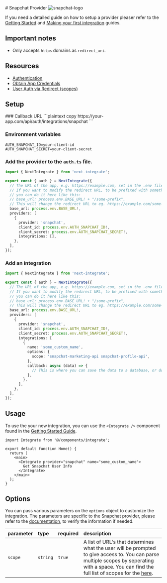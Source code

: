 
<div className="flex w-full items-center justify-between gap-4">
  # Snapchat Provider
  <Image src="/icons/snapchat.svg" alt="snapchat-logo" width={48} height={48} />
</div>

If you need a detailed guide on how to setup a provider pleaser refer to the [Getting Started](/docs/getting-started) and [Making your first integration](/docs/making-your-first-integration) guides.

## Important notes

- Only accepts `https` domains as `redirect_uri`.

## Resources

- [Authentication](https://marketingapi.snapchat.com/docs/#authentication)
- [Obtain App Credentials](https://marketingapi.snapchat.com/docs/#obtain-app-credentials)
- [User Auth via Redirect (scopes)](https://marketingapi.snapchat.com/docs/#user-auth-via-redirect)

## Setup

<Steps>
### Callback URL
```plaintext copy
https://your-app.com/api/auth/integrations/snapchat
```

### Environment variables

```.env filename=".env.local" copy
AUTH_SNAPCHAT_ID=your-client-id
AUTH_SNAPCHAT_SECRET=your-client-secret
```

### Add the provider to the `auth.ts` file.

```ts filename="auth.ts" copy {11-16}
import { NextIntegrate } from 'next-integrate';

export const { auth } = NextIntegrate({
  // The URL of the app, e.g. https://example.com, set in the .env file.
  // If you want to modify the redirect URL, to be prefixed with something else,
  // you can do it here like this:
  // base_url: process.env.BASE_URL! + "/some-prefix",
  // This will change the redirect URL to eg. https://example.com/some-prefix/api/auth/integrations/google
  base_url: process.env.BASE_URL!,
  providers: [
    {
      provider: 'snapchat',
      client_id: process.env.AUTH_SNAPCHAT_ID!,
      client_secret: process.env.AUTH_SNAPCHAT_SECRET!,
      integrations: [],
    },
  ],
});
```

### Add an integration

```ts copy filename="auth.ts" {16-24}
import { NextIntegrate } from 'next-integrate';

export const { auth } = NextIntegrate({
  // The URL of the app, e.g. https://example.com, set in the .env file.
  // If you want to modify the redirect URL, to be prefixed with something else,
  // you can do it here like this:
  // base_url: process.env.BASE_URL! + "/some-prefix",
  // This will change the redirect URL to eg. https://example.com/some-prefix/api/auth/integrations/google
  base_url: process.env.BASE_URL!,
  providers: [
    {
      provider: 'snapchat',
      client_id: process.env.AUTH_SNAPCHAT_ID!,
      client_secret: process.env.AUTH_SNAPCHAT_SECRET!,
      integrations: [
        {
          name: 'some_custom_name',
          options: {
            scope: 'snapchat-marketing-api snapchat-profile-api',
          },
          callback: async (data) => {
            // This is where you can save the data to a database, or do something else with it.
          },
        },
      ],
    },
  ],
});
```

</Steps>

## Usage

To use the your new integration, you can use the `<Integrate />` component found in the [Getting Started Guide]("docs/getting-started#create-an-integrate-components").

```tsx copy {1, 6-8}
import Integrate from '@/components/integrate';

export default function Home() {
  return (
    <main>
      <Integrate provider="snapchat" name="some_custom_name">
        Get Snapchat User Info
      </Integrate>
    </main>
  );
}
```

## Options

You can pass various parameters on the `options` object to customize the integration. The parameters are specific to the Snapchat provider, please refer to the [documentation](https://marketingapi.snapchat.com/docs/#authentication), to verify the information if needed.

| parameter | type     | required | description                                                                                                                                                                                                                                                      |
| :-------- | :------- | :------- | :--------------------------------------------------------------------------------------------------------------------------------------------------------------------------------------------------------------------------------------------------------------- |
| `scope`   | `string` | `true`   | A list of URL's that determines what the user will be prompted to give access to. You can parse multiple scopes by seperating with a space. You can find the full list of scopes for the [here](https://marketingapi.snapchat.com/docs/#user-auth-via-redirect). |
